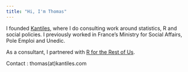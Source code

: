 ```yaml
---
title: "Hi, I'm Thomas"
---
```


I founded [Kantiles](https://kantiles.com/), where I do consulting work around statistics, R and social policies.
I previously worked in France's Ministry for Social Affairs, Pole Emploi and Unedic.

As a consultant, I partnered with [R for the Rest of Us](https://rfortherestofus.com/consulting).

Contact : thomas(at)kantiles.com

